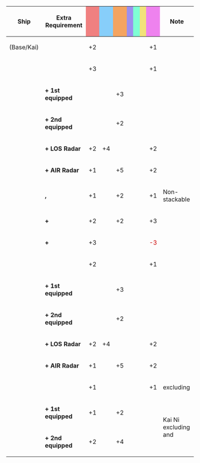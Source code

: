 {|class="wikitable" style="width:100%; text-align: center; vertical-align: middle;"
|-
! style="width: 20%;" | Ship
! style="width: 25%;" | Extra Requirement
! style="width: 5%; background-color: lightcoral;" | {{Firepower}}
! style="width: 5%; background-color: lightskyblue;" | {{Torpedo}}
! style="width: 5%; background-color: sandybrown;" | {{AA}}
! style="width: 5%; background-color: #9C8FEE;" | {{ASW}}
! style="width: 5%; background-color: #7fffd4;" | {{LOS}}
! style="width: 5%; background-color: #F2E279;" | {{Armor}}
! style="width: 5%; background-color: violet;" | {{Evasion}}
! style="width: 20%;" | Note
|-
!{{ShipLink|Yuugumo|Makigumo|Kazagumo|Naganami|Takanami|Fujinami|Hayanami|Hamanami|Okinami|Kishinami|Asashimo|Hayashimo|Akishimo|Kiyoshimo|text=Yuugumo-class|link_class=Yuugumo}} (Base/Kai)
| style="text-align:left;" | 
| +2 || || || || || || +1 
| style="text-align:left;" | 
|-
! rowspan="8"|{{ShipLink|Akigumo/Kai Ni}}<br>{{ShipLink|Yuugumo/Kai Ni|Makigumo/Kai Ni|Kazagumo/Kai Ni|Naganami/Kai Ni|Okinami/Kai Ni|Asashimo/Kai Ni|text=Yuugumo-class Kai Ni|link_class=Yuugumo}}
| style="text-align:left;" | 
| +3 || || || || || || +1 
| style="text-align:left;" | 
|-
| style="text-align:left;" | '''+ 1st equipped'''
| || || +3 || || || || 
| style="text-align:left;" | 
|-
| style="text-align:left;" | '''+ 2nd equipped'''
| || || +2 || || || || 
| style="text-align:left;" | 
|-
| style="text-align:left;" | '''+ LOS Radar''' 
| +2 || +4 || || || || || +2 
| style="text-align:left;" | 
|-
| style="text-align:left;" | '''+ AIR Radar''' 
| +1 || || +5 || || || || +2 
| style="text-align:left;" |  
|-
| style="text-align:left;" | '''{{ShipLink|Okinami/Kai Ni}}, {{ShipLink|Akigumo/Kai Ni}}'''
| +1 || || +2 || || || || +1 
| style="text-align:left;" | Non-stackable
|-
| style="text-align:left;" | '''{{ShipLink|Akigumo/Kai Ni}} + {{EquipmentLink|Skilled Lookouts}}''' 
| +2 || || +2 || || || || +3 
| style="text-align:left;" | 
|-
| style="text-align:left;" | '''{{ShipLink|Akigumo/Kai Ni}} + {{EquipmentLink|Searchlight}}''' 
| +3 || || || || || || <font color=#CC0000>-3</font> 
| style="text-align:left;" | 
|-
! rowspan="5"|{{ShipLink|Shimakaze}}
| style="text-align:left;" | 
| +2 || || || || || || +1 
| style="text-align:left;" | 
|-
| style="text-align:left;" | '''{{ShipLink|Shimakaze/Kai|text=Kai}} + 1st equipped'''
| || || +3 || || || || 
| style="text-align:left;" | 
|-
| style="text-align:left;" | '''{{ShipLink|Shimakaze/Kai|text=Kai}} + 2nd equipped'''
| || || +2 || || || || 
| style="text-align:left;" | 
|-
| style="text-align:left;" | '''{{ShipLink|Shimakaze/Kai|text=Kai}} + LOS Radar''' 
| +2 || +4 || || || || || +2 
| style="text-align:left;" | 
|-
| style="text-align:left;" | '''{{ShipLink|Shimakaze/Kai|text=Kai}} + AIR Radar''' 
| +1 || || +5 || || || || +2 
| style="text-align:left;" | 
|-
! rowspan="3"|{{ShipLink|Kagerou|Shiranui|Kuroshio|Oyashio|Hatsukaze|Yukikaze|Amatsukaze|Tokitsukaze|Urakaze|Isokaze|Hamakaze|Tanikaze|Nowaki|Arashi|Hagikaze|Maikaze|Akigumo|text=Kagerou-class|link_class=Kagerou}}
| style="text-align:left;" | 
| +1 || || || || || || +1 
| style="text-align:left;" | excluding {{ShipLink|Akigumo/Kai Ni}}
|-
| style="text-align:left;" | '''{{ShipLink|Kagerou/Kai Ni|Shiranui/Kai Ni|Kuroshio/Kai Ni|Yukikaze/Kai Ni|text=Kai Ni|link_class=Kagerou}} + 1st equipped''' 
| +1 || || +2 || || || || 
| rowspan="2" style="text-align:left;" | Kai Ni excluding {{ShipLink|Dan Yang}} and {{ShipLink|Akigumo/Kai Ni}}
|-
| style="text-align:left;" | '''{{ShipLink|Kagerou/Kai Ni|Shiranui/Kai Ni|Kuroshio/Kai Ni|Yukikaze/Kai Ni|text=Kai Ni|link_class=Kagerou}} + 2nd equipped''' 
| +2 || || +4 || || || || 
|}